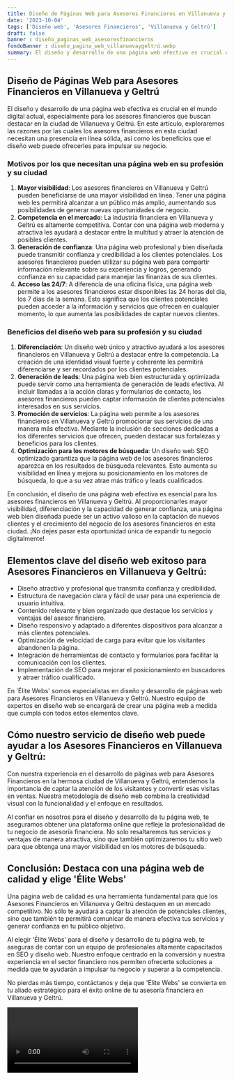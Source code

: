 ```yaml
---
title: Diseño de Páginas Web para Asesores Financieros en Villanueva y Geltrú
date: '2023-10-04'
tags: ['Diseño web', 'Asesores Financieros', 'Villanueva y Geltrú']
draft: false
banner : diseño_paginas_web_asesoresfinancieros
fondoBanner : diseño_pagina_web_villanuevaygeltrú.webp
summary: El diseño y desarrollo de una página web efectiva es crucial en el mundo digital actual, especialmente para los asesores financieros que buscan destacar en la ciudad de Villanueva y Geltrú. En este artículo, exploraremos las razones por las cuales los asesores financieros en esta ciudad necesitan una presencia en línea sólida, así como los beneficios que el diseño web puede ofrecerles para impulsar su negocio.
---
```


## Diseño de Páginas Web para Asesores Financieros en Villanueva y Geltrú

El diseño y desarrollo de una página web efectiva es crucial en el mundo digital actual, especialmente para los asesores financieros que buscan destacar en la ciudad de Villanueva y Geltrú. En este artículo, exploraremos las razones por las cuales los asesores financieros en esta ciudad necesitan una presencia en línea sólida, así como los beneficios que el diseño web puede ofrecerles para impulsar su negocio.

### Motivos por los que necesitan una página web en su profesión y su ciudad
1. **Mayor visibilidad**: Los asesores financieros en Villanueva y Geltrú pueden beneficiarse de una mayor visibilidad en línea. Tener una página web les permitirá alcanzar a un público más amplio, aumentando sus posibilidades de generar nuevas oportunidades de negocio.
2. **Competencia en el mercado**: La industria financiera en Villanueva y Geltrú es altamente competitiva. Contar con una página web moderna y atractiva les ayudará a destacar entre la multitud y atraer la atención de posibles clientes.
3. **Generación de confianza**: Una página web profesional y bien diseñada puede transmitir confianza y credibilidad a los clientes potenciales. Los asesores financieros pueden utilizar su página web para compartir información relevante sobre su experiencia y logros, generando confianza en su capacidad para manejar las finanzas de sus clientes.
4. **Acceso las 24/7**: A diferencia de una oficina física, una página web permite a los asesores financieros estar disponibles las 24 horas del día, los 7 días de la semana. Esto significa que los clientes potenciales pueden acceder a la información y servicios que ofrecen en cualquier momento, lo que aumenta las posibilidades de captar nuevos clientes.

### Beneficios del diseño web para su profesión y su ciudad
1. **Diferenciación**: Un diseño web único y atractivo ayudará a los asesores financieros en Villanueva y Geltrú a destacar entre la competencia. La creación de una identidad visual fuerte y coherente les permitirá diferenciarse y ser recordados por los clientes potenciales.
2. **Generación de leads**: Una página web bien estructurada y optimizada puede servir como una herramienta de generación de leads efectiva. Al incluir llamadas a la acción claras y formularios de contacto, los asesores financieros pueden captar información de clientes potenciales interesados en sus servicios.
3. **Promoción de servicios**: La página web permite a los asesores financieros en Villanueva y Geltrú promocionar sus servicios de una manera más efectiva. Mediante la inclusión de secciones dedicadas a los diferentes servicios que ofrecen, pueden destacar sus fortalezas y beneficios para los clientes.
4. **Optimización para los motores de búsqueda**: Un diseño web SEO optimizado garantiza que la página web de los asesores financieros aparezca en los resultados de búsqueda relevantes. Esto aumenta su visibilidad en línea y mejora su posicionamiento en los motores de búsqueda, lo que a su vez atrae más tráfico y leads cualificados.

En conclusión, el diseño de una página web efectiva es esencial para los asesores financieros en Villanueva y Geltrú. Al proporcionarles mayor visibilidad, diferenciación y la capacidad de generar confianza, una página web bien diseñada puede ser un activo valioso en la captación de nuevos clientes y el crecimiento del negocio de los asesores financieros en esta ciudad. ¡No dejes pasar esta oportunidad única de expandir tu negocio digitalmente!

<GifSeo />

<Cta />

## Elementos clave del diseño web exitoso para Asesores Financieros en Villanueva y Geltrú:

- Diseño atractivo y profesional que transmita confianza y credibilidad.
- Estructura de navegación clara y fácil de usar para una experiencia de usuario intuitiva.
- Contenido relevante y bien organizado que destaque los servicios y ventajas del asesor financiero.
- Diseño responsivo y adaptado a diferentes dispositivos para alcanzar a más clientes potenciales.
- Optimización de velocidad de carga para evitar que los visitantes abandonen la página.
- Integración de herramientas de contacto y formularios para facilitar la comunicación con los clientes.
- Implementación de SEO para mejorar el posicionamiento en buscadores y atraer tráfico cualificado.

En 'Élite Webs' somos especialistas en diseño y desarrollo de páginas web para Asesores Financieros en Villanueva y Geltrú. Nuestro equipo de expertos en diseño web se encargará de crear una página web a medida que cumpla con todos estos elementos clave.

## Cómo nuestro servicio de diseño web puede ayudar a los Asesores Financieros en Villanueva y Geltrú:

Con nuestra experiencia en el desarrollo de páginas web para Asesores Financieros en la hermosa ciudad de Villanueva y Geltrú, entendemos la importancia de captar la atención de los visitantes y convertir esas visitas en ventas. Nuestra metodología de diseño web combina la creatividad visual con la funcionalidad y el enfoque en resultados.

Al confiar en nosotros para el diseño y desarrollo de tu página web, te aseguramos obtener una plataforma online que refleje la profesionalidad de tu negocio de asesoría financiera. No solo resaltaremos tus servicios y ventajas de manera atractiva, sino que también optimizaremos tu sitio web para que obtenga una mayor visibilidad en los motores de búsqueda.

## Conclusión: Destaca con una página web de calidad y elige 'Élite Webs'

Una página web de calidad es una herramienta fundamental para que los Asesores Financieros en Villanueva y Geltrú destaquen en un mercado competitivo. No sólo te ayudará a captar la atención de potenciales clientes, sino que también te permitirá comunicar de manera efectiva tus servicios y generar confianza en tu público objetivo.

Al elegir 'Élite Webs' para el diseño y desarrollo de tu página web, te aseguras de contar con un equipo de profesionales altamente capacitados en SEO y diseño web. Nuestro enfoque centrado en la conversión y nuestra experiencia en el sector financiero nos permiten ofrecerte soluciones a medida que te ayudarán a impulsar tu negocio y superar a la competencia.

No pierdas más tiempo, contáctanos y deja que 'Élite Webs' se convierta en tu aliado estratégico para el éxito online de tu asesoría financiera en Villanueva y Geltrú.

<Video />

<CtaBot job='Asesores Financieros' city='Villanueva y Geltrú'/>

<Gmaps query='Villanueva y Geltrú+españa+maps' />